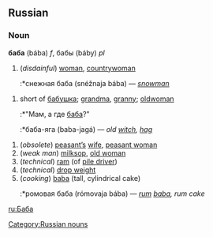 ==Russian==
[[Category:Russian nouns]]
===Noun===
'''баба''' (bába) ''f'', бабы (báby) ''pl''

#(''disdainful'') [[woman]], [[countrywoman]]
#:*снежная баба (snéžnaja bába) — ''[[snowman]]''

#short of [[бабушка]]; [[grandma]], [[granny]]; [[oldwoman]]
#:*"Мам, а где [[баба]]?"
#:*баба-яга (baba-jagá) — ''old [[witch]], [[hag]]''

#(''obsolete'') [[peasant|peasant’s]] [[wife]], [[peasant woman]]
#(''weak man'') [[milksop]], [[old woman]]
#(''technical'') [[ram]] (of [[pile driver]])
#(''technical'') [[drop weight]]
#(''cooking'') [[baba]] (tall, cylindrical cake)
#:*ромовая баба (rómovaja bába) — ''[[rum]] [[baba]], rum cake''

[[ru:Баба]]
